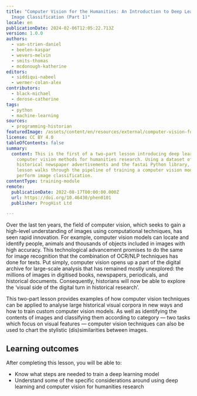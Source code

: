 ```yaml
---
title: "Computer Vision for the Humanities: An Introduction to Deep Learning for
  Image Classification (Part 1)"
locale: en
publicationDate: 2024-02-06T12:05:22.713Z
version: 1.0.0
authors:
  - van-strien-daniel
  - beelen-kaspar
  - wevers-melvin
  - smits-thomas
  - mcdonough-katherine
editors:
  - siddiqui-nabeel
  - wermer-colan-alex
contributors:
  - black-michael
  - derose-catherine
tags:
  - python
  - machine-learning
sources:
  - programming-historian
featuredImage: /assets/content/en/resources/external/computer-vision-for-the-humanities-an-introduction-to-deep-learning-for-image-classification-part-1/image.png
license: CC BY 4.0
tableOfContents: false
summary:
  content: This is the first of a two-part lesson introducing deep learning based
    computer vision methods for humanities research. Using a dataset of
    historical newspaper advertisements and the fastai Python library, the
    lesson walks through the pipeline of training a computer vision model to
    perform image classification.
contentType: training-module
remote:
  publicationDate: 2022-08-17T00:00:00.000Z
  url: https://doi.org/10.46430/phen0101
  publisher: ProgHist Ltd

---
```

Over the last ten years, the field of computer vision, which seeks to gain a high-level understanding of images using computational techniques, has seen rapid innovation. For example, computer vision models can locate and identify people, animals and thousands of objects included in images with high accuracy. This technological advancement promises to do the same for image recognition that the combination of OCR/NLP techniques has done for texts. Put simply, computer vision opens up a part of the digital archive for large-scale analysis that has remained mostly unexplored: the millions of images in digitised books, newspapers, periodicals, and historical documents. Consequently, historians will now be able to explore the ‘visual side of the digital turn in historical research’.

This two-part lesson provides examples of how computer vision techniques can be applied to analyse large historical visual corpora in new ways and how to train custom computer vision models. As well as identifying the contents of images and classifying them according to category — two tasks which focus on visual features — computer vision techniques can also be used to chart the stylistic (dis)similarities between images.

## Learning outcomes

After completing this lesson, you will be able to:

- Know what steps are needed to train a deep learning model
- Understand some of the specific considerations around using deep learning and computer vision for humanities research

<ExternalResource title="Interested in learning more?" subtitle="Check out this lesson on Programming Historian's website" url="https://doi.org/10.46430/phen0101" />
